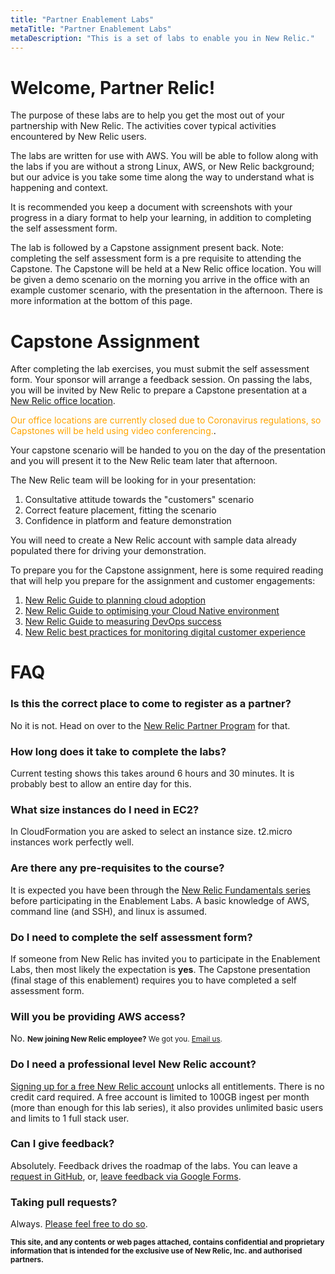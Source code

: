 ```yaml
---
title: "Partner Enablement Labs"
metaTitle: "Partner Enablement Labs"
metaDescription: "This is a set of labs to enable you in New Relic."
---
```


# Welcome, Partner Relic!

The purpose of these labs are to help you get the most out of your partnership with New Relic. The activities cover typical activities encountered by New Relic users.

The labs are written for use with AWS. You will be able to follow along with the labs if you are without a strong Linux, AWS, or New Relic background; but our advice is you take some time along the way to understand what is happening and context.

It is recommended you keep a document with screenshots with your progress in a diary format to help your learning, in addition to completing the self assessment form.

The lab is followed by a Capstone assignment present back. Note: completing the self assessment form is a pre requisite to attending the Capstone. The Capstone will be held at a New Relic office location. You will be given a demo scenario on the morning you arrive in the office with an example customer scenario, with the presentation in the afternoon. There is more information at the bottom of this page.

# Capstone Assignment

After completing the lab exercises, you must submit the self assessment form. Your sponsor will arrange a feedback session. On passing the labs, you will be invited by New Relic to prepare a Capstone presentation at a [New Relic office location](https://newrelic.com/about/contact-us).

<span style="color:orange">Our office locations are currently closed due to Coronavirus regulations, so Capstones will be held using video conferencing.</span>.

Your capstone scenario will be handed to you on the day of the presentation and you will present it to the New Relic team later that afternoon.

The New Relic team will be looking for in your presentation:

1. Consultative attitude towards the "customers" scenario
2. Correct feature placement, fitting the scenario
3. Confidence in platform and feature demonstration

You will need to create a New Relic account with sample data already populated there for driving your demonstration.

To prepare you for the Capstone assignment, here is some required reading that will help you prepare for the assignment and customer engagements:

1. [New Relic Guide to planning cloud adoption](https://docs.newrelic.com/docs/using-new-relic/welcome-new-relic/plan-your-cloud-adoption-strategy/guide-planning-your-cloud-adoption-strategy)
2. [New Relic Guide to optimising your Cloud Native environment](https://docs.newrelic.com/docs/using-new-relic/welcome-new-relic/optimize-your-cloud-native-environment/guide-optimizing-your-cloud-native-environment)
3. [New Relic Guide to measuring DevOps success](https://docs.newrelic.com/docs/using-new-relic/welcome-new-relic/measure-devops-success/guide-measuring-devops-success)
4. [New Relic best practices for monitoring digital customer experience](https://newrelic.com/resource/digital-customer-experience-best-practices)

# FAQ

### Is this the correct place to come to register as a partner?
No it is not. Head on over to the [New Relic Partner Program](https://newrelic.com/solutions/partners) for that.

### How long does it take to complete the labs?
Current testing shows this takes around 6 hours and 30 minutes. It is probably best to allow an entire day for this.

### What size instances do I need in EC2?
In CloudFormation you are asked to select an instance size. t2.micro instances work perfectly well.

### Are there any pre-requisites to the course?
It is expected you have been through the [New Relic Fundamentals series](https://learn.newrelic.com/series/fundamentals) before participating in the Enablement Labs.
A basic knowledge of AWS, command line (and SSH), and linux is assumed.

### Do I need to complete the self assessment form?
If someone from New Relic has invited you to participate in the Enablement Labs, then most likely the expectation is **yes**. The Capstone presentation (final stage of this enablement) requires you to have completed a self assessment form.

### Will you be providing AWS access?
No.
<small><b>New joining New Relic employee?</b> We got you. <a href="mailto:emea-partner-enablement@newrelic.com">Email us</a>.</small>

### Do I need a professional level New Relic account?
[Signing up for a free New Relic account](https://newrelic.com/signup) unlocks all entitlements. There is no credit card required. A free account is limited to 100GB ingest per month (more than enough for this lab series), it also provides unlimited basic users and limits to 1 full stack user.

### Can I give feedback?
Absolutely. Feedback drives the roadmap of the labs. You can leave a [request in GitHub](https://github.com/gspncr/new-relic-partner-enablement/issues/new), or, [leave feedback via Google Forms](https://docs.google.com/forms/d/e/1FAIpQLSelBxgP8y1fw1-4dIHG5qg8oVk_nlpsdUaFi5B5uOmhjAMQAA/viewform).

### Taking pull requests?
Always. [Please feel free to do so](https://github.com/gspncr/new-relic-partner-enablement/pulls).

<small> <b> This site, and any contents or web pages attached, contains confidential and proprietary information that is intended for the exclusive use of New Relic, Inc. and authorised partners. </b></small>